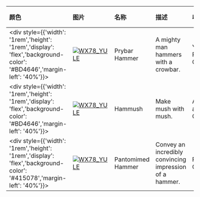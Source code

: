 | 颜色                                                                                                                        | 图片                                                                                                                                                                 | 名称                    | 描述                                                              | 收集             | 品质    | 交易 |
| :-------------------------------------------------------------------------------------------------------------------------- | :------------------------------------------------------------------------------------------------------------------------------------------------------------------- | :---------------------- | :---------------------------------------------------------------- | :--------------- | :------ | :--- |
| <div style={{'width': '1rem','height': '1rem','display': 'flex','background-color': '#BD4646','margin-left': '40%'}}></div> | [![WX78_YULE](https://items.kleientertainment.com/images/DST/HAMMER_CROWBAR/small)](https://items.kleientertainment.com/images/DST/HAMMER_CROWBAR/small)                                                               | Prybar Hammer                             | A mighty man hammers with a crowbar.                                                                                                                                                                                                                                                                                                       | Year of the Pig King Collection | Elegant                  | 否   |
| <div style={{'width': '1rem','height': '1rem','display': 'flex','background-color': '#BD4646','margin-left': '40%'}}></div> | [![WX78_YULE](https://items.kleientertainment.com/images/DST/HAMMER_HAMMUSH/small)](https://items.kleientertainment.com/images/DST/HAMMER_HAMMUSH/small)                                                               | Hammush                                   | Make mush with mush.                                                                                                                                                                                                                                                                                                                       | An Eye for an Eye Collection    | Elegant                  | 否   |
| <div style={{'width': '1rem','height': '1rem','display': 'flex','background-color': '#415078','margin-left': '40%'}}></div> | [![WX78_YULE](https://items.kleientertainment.com/images/DST/HAMMER_INVISIBLE/small)](https://items.kleientertainment.com/images/DST/HAMMER_INVISIBLE/small)                                                           | Pantomimed Hammer                         | Convey an incredibly convincing impression of a hammer.                                                                                                                                                                                                                                                                                    | Pantomime Collection            | Classy                   | 否   |
